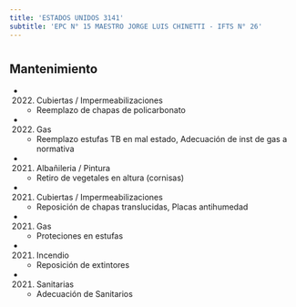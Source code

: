 ```yaml
---
title: 'ESTADOS UNIDOS 3141'
subtitle: 'EPC N° 15 MAESTRO JORGE LUIS CHINETTI - IFTS N° 26'
---
```


#


## Mantenimiento

*  (2022) Cubiertas / Impermeabilizaciones 
    + Reemplazo de chapas de policarbonato

*  (2022) Gas 
    + Reemplazo estufas TB en mal estado, Adecuación de inst de gas a normativa

*  (2021) Albañileria / Pintura 
    + Retiro de vegetales en altura (cornisas)

*  (2021) Cubiertas / Impermeabilizaciones 
    + Reposición de chapas translucidas, Placas antihumedad

*  (2021) Gas 
    + Proteciones en estufas

*  (2021) Incendio 
    + Reposición de extintores

*  (2021) Sanitarias 
    + Adecuación de Sanitarios



